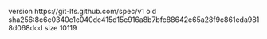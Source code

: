 version https://git-lfs.github.com/spec/v1
oid sha256:8c6c0340c1c040dc415d15e916a8b7bfc88642e65a28f9c861eda9818d068dcd
size 10119
